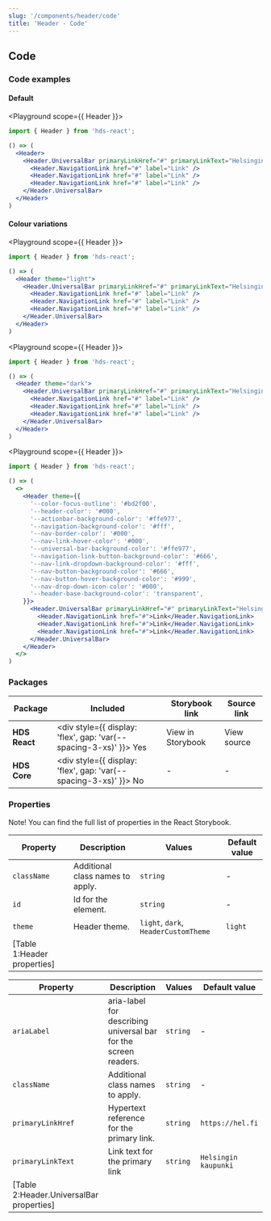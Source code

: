 ```yaml
---
slug: '/components/header/code'
title: 'Header - Code'
---
```




## Code

### Code examples

#### Default

<Playground scope={{ Header }}>

```jsx
import { Header } from 'hds-react';

() => (
  <Header>
    <Header.UniversalBar primaryLinkHref="#" primaryLinkText="Helsingin kaupunki">
      <Header.NavigationLink href="#" label="Link" />
      <Header.NavigationLink href="#" label="Link" />
      <Header.NavigationLink href="#" label="Link" />
    </Header.UniversalBar>
  </Header>
)
```

</Playground>

#### Colour variations

<Playground scope={{ Header }}>

```jsx
import { Header } from 'hds-react';

() => (
  <Header theme="light">
    <Header.UniversalBar primaryLinkHref="#" primaryLinkText="Helsingin kaupunki">
      <Header.NavigationLink href="#" label="Link" />
      <Header.NavigationLink href="#" label="Link" />
      <Header.NavigationLink href="#" label="Link" />
    </Header.UniversalBar>
  </Header>
)
```

</Playground>

<Playground scope={{ Header }}>

```jsx
import { Header } from 'hds-react';

() => (
  <Header theme="dark">
    <Header.UniversalBar primaryLinkHref="#" primaryLinkText="Helsingin kaupunki">
      <Header.NavigationLink href="#" label="Link" />
      <Header.NavigationLink href="#" label="Link" />
      <Header.NavigationLink href="#" label="Link" />
    </Header.UniversalBar>
  </Header>
)
```

</Playground>


<Playground scope={{ Header }}>

```jsx
import { Header } from 'hds-react';

() => (
  <>
    <Header theme={{
      '--color-focus-outline': '#bd2f00',
      '--header-color': '#000',
      '--actionbar-background-color': '#ffe977',
      '--navigation-background-color': '#fff',
      '--nav-border-color': '#000',
      '--nav-link-hover-color': '#000',
      '--universal-bar-background-color': '#ffe977',
      '--navigation-link-button-background-color': '#666',
      '--nav-link-dropdown-background-color': '#fff',
      '--nav-button-background-color': '#666',
      '--nav-button-hover-background-color': '#999',
      '--nav-drop-down-icon-color': '#000',
      '--header-base-background-color': 'transparent',
    }}>
      <Header.UniversalBar primaryLinkHref="#" primaryLinkText="Helsingin kaupunki">
        <Header.NavigationLink href="#">Link</Header.NavigationLink>
        <Header.NavigationLink href="#">Link</Header.NavigationLink>
        <Header.NavigationLink href="#">Link</Header.NavigationLink>
      </Header.UniversalBar>
    </Header>
  </>
)
```

</Playground>

### Packages

| Package       | Included                                                                                        | Storybook link                                                                                                                                         | Source link                                                                                                                                                                                                         |
| ------------- | ----------------------------------------------------------------------------------------------- | ------------------------------------------------------------------------------------------------------------------------------------------------------ | ------------------------------------------------------------------------------------------------------------------------------------------------------------------------------------------------------------------- |
| **HDS React** | <div style={{ display: 'flex', gap: 'var(--spacing-3-xs)' }}><IconCheckCircleFill /> Yes </div> | <Link openInNewTab openInNewTabAriaLabel="Opens in a new tab" href="/storybook/react/?path=/story/components-header--example">View in Storybook</Link> | <ExternalLink openInNewTab openInNewTabAriaLabel="Opens in a new tab" href="https://github.com/City-of-Helsinki/helsinki-design-system/tree/master/packages/react/src/components/header">View source</ExternalLink> |
| **HDS Core**  | <div style={{ display: 'flex', gap: 'var(--spacing-3-xs)' }}><IconCrossCircle /> No </div>      | -                                                                                                                                                      | -                                                                                                                                                                                                                   |

### Properties

Note! You can find the full list of properties in the <Link openInNewTab openInNewTabAriaLabel="Opens in a new tab" href="/storybook/react/?path=/story/components-headeruniversalbar--default">React Storybook.</Link>

| Property                    | Description                      | Values                                | Default value |
| --------------------------- | -------------------------------- | ------------------------------------- | ------------- |
| `className`                 | Additional class names to apply. | `string`                              | -             |
| `id`                        | Id for the element.              | `string`                              | -             |
| `theme`                     | Header theme.                    | `light`, `dark`, `HeaderCustomTheme`  | `light`       |
| [Table 1:Header properties] |

| Property                                | Description                                                     | Values   | Default value        |
| --------------------------------------- | --------------------------------------------------------------- | -------- | -------------------- |
| `ariaLabel`                             | aria-label for describing universal bar for the screen readers. | `string` | -                    |
| `className`                             | Additional class names to apply.                                | `string` | -                    |
| `primaryLinkHref`                       | Hypertext reference for the primary link.                       | `string` | `https://hel.fi`     |
| `primaryLinkText`                       | Link text for the primary link                                  | `string` | `Helsingin kaupunki` |
| [Table 2:Header.UniversalBar properties] |
